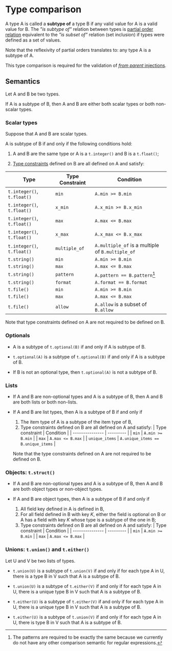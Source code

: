 # Type comparison

A type A is called a **subtype of** a type B if any valid value for A is a valid value for B.
The _"is subtype of"_ relation between types is [partial order relation](https://en.wikipedia.org/wiki/Partially_ordered_set)
equivalent to the _"is subset of"_ relation (set inclusion) if types were defined as a set of values.

Note that the reflexivity of partial orders translates to: any type A is a subtype of A.

This type comparison is required for the validation of [_from parent_ injections](/docs/reference/types/injections#parent).

## Semantics

Let A and B be two types.

If A is a subtype of B, then A and B are either both scalar types or both non-scalar types.

### Scalar types

Suppose that A and B are scalar types.

A is subtype of B if and only if the following conditions hold:

1. A and B are the same type or A is a `t.integer()` and B is a `t.float()`;

2. [Type constraints](/docs/reference/types) defined on B are all defined on A and satisfy:

| Type | Type Constraint | Condition |
| ---- | --------------- | --------- |
| `t.integer()`, `t.float()` | `min` | `A.min >= B.min` |
| `t.integer()`, `t.float()` | `x_min` | `A.x_min >= B.x_min` |
| `t.integer()`, `t.float()` | `max` | `A.max <= B.max` |
| `t.integer()`, `t.float()` | `x_max` | `A.x_max <= B.x_max` |
| `t.integer()`, `t.float()` | `multiple_of` | `A.multiple_of` is a multiple of `B.multiple_of` |
| `t.string()` | `min` | `A.min >= B.min` |
| `t.string()` | `max` | `A.max <= B.max` |
| `t.string()` | `pattern` | `A.pattern == B.pattern`[^pat] |
| `t.string()` | `format` | `A.format == B.format` |
| `t.file()` | `min` | `A.min >= B.min` |
| `t.file()` | `max` | `A.max <= B.max` |
| `t.file()` | `allow` | `A.allow` is a subset of `B.allow` |

[^pat]: The patterns are required to be exactly the same
because we currently do not have any other comparison semantic for regular expressions.

Note that type constraints defined on A are not required to be defined on B.

### Optionals

- A is a subtype of `t.optional(B)` if and only if A is subtype of B.

- `t.optional(A)` is a subtype of `t.optional(B)` if and only if A is a subtype of B.

- If B is not an optional type, then `t.optional(A)` is not a subtype of B.

### Lists

- If A and B are non-optional types and A is a subtype of B, then A and B are both lists or both non-lists.

- If A and B are list types, then
  A is a subtype of B if and only if 
    1. The item type of A is a subtype of the item type of B,
    2. Type constraints defined on B are all defined on A and satisfy:
        | Type constraint | Condition |
        | --------------- | --------- |
        | `min` | `A.min >= B.min` |
        | `max` | `A.max <= B.max` |
        | `unique_items` | `A.unique_items == B.unique_items` |

  Note that the type constraints defined on A are not required to be defined on B.


### Objects: `t.struct()`

- If A and B are non-optional types and A is a subtype of B,
  then A and B are both object types or non-object types.

- If A and B are object types, then
  A is a subtype of B if and only if
    1. All field key defined in A is defined in B,
    2. For all field defined in B with key _K_,
    either the field is optional on B
    or A has a field with key _K_ whose type is a subtype of the one in B;
    3. Type constraints defined on B are all defined on A and satisfy:
        | Type constraint | Condition |
        | --------------- | --------- |
        | `min` | `A.min >= B.min` |
        | `max` | `A.max <= B.max` |

### Unions: `t.union()` and `t.either()`

Let U and V be two lists of types.

- `t.union(U)` is a subtype of `t.union(V)` if and only if
for each type A in U, there is a type B in V such that A is a subtype of B.

- `t.union(U)` is a subtype of `t.either(V)` if and only if
for each type A in U, there is a unique type B in V such that A is a subtype of B.

- `t.either(U)` is a subtype of `t.either(V)` if and only if
for each type A in U, there is a unique type B in V such that A is a subtype of B.

- `t.either(U)` is a subtype of `t.union(V)` if and only if
for each type A in U, there is type B in V such that A is a subtype of B.
